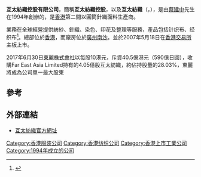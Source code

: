 '''互太紡織控股有限公司'''，簡稱'''互太紡織控股'''，以及'''互太紡織'''（'''{{lang-en|Pacific Textiles Holdings Limited}}'''，{{hkex|1382}}），是由[[蔡建中|蔡建中]]先生在1994年創辦的，是[[香港|香港]]第二間以圓筒針織面料生產商。

業務在全球經營提供紡紗、針織、染色、印花及整理等服務，產品包括针织布、经织布<ref>{{Cite web |url=http://www.pacific-textiles.com/tc/aboutus.php |title=互太紡織控股有限公司簡介 |accessdate=2014-02-04 |archive-date=2020-02-22 |archive-url=https://web.archive.org/web/20200222063649/http://www.pacific-textiles.com/tc/aboutus.php |dead-url=no }}</ref>。總部位於[[香港|香港]]，而廠房位於[[廣州|廣州]][[南沙区_(广州市)|南沙]]。並於2007年5月18日在[[香港交易所|香港交易所]]主板上市。

2017年6月30日[[東麗株式會社|東麗株式會社]]以每股10港元，斥資40.5億港元（590億日圓），收購Far East Asia Limited持有的4.05億股互太紡織，約佔持股量的28.03%，東麗將成為公司單一最大股東

==參考==
{{reflist}}

==外部連結==
* [http://www.pacific-textiles.com/ 互太紡織官方網址] {{Wayback|url=http://www.pacific-textiles.com/ |date=20200927221531 }}

[[Category:香港服装公司|Category:香港服装公司]] 
[[Category:香港纺织公司|Category:香港纺织公司]]
[[Category:香港上市工業公司|Category:香港上市工業公司]]
[[Category:1994年成立的公司|Category:1994年成立的公司]]